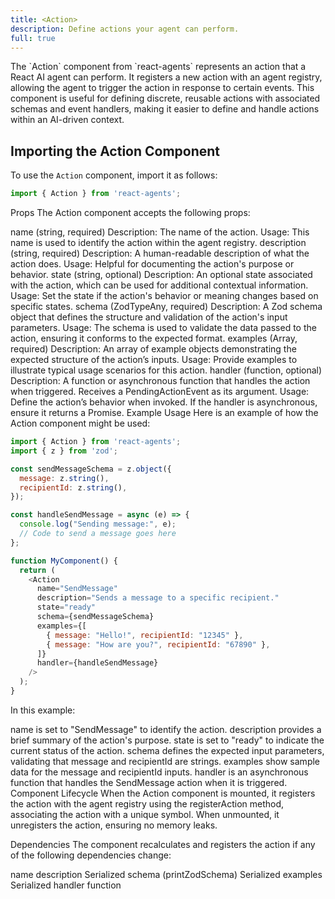 ```yaml
---
title: <Action>
description: Define actions your agent can perform.
full: true
---
```


<InlineTOC defaultOpen items={toc} />
The `Action` component from `react-agents` represents an action that a React AI agent can perform. It registers a new action with an agent registry, allowing the agent to trigger the action in response to certain events. This component is useful for defining discrete, reusable actions with associated schemas and event handlers, making it easier to define and handle actions within an AI-driven context.

## Importing the Action Component
To use the `Action` component, import it as follows:
```javascript
import { Action } from 'react-agents';
```

Props
The Action component accepts the following props:

name (string, required)
Description: The name of the action.
Usage: This name is used to identify the action within the agent registry.
description (string, required)
Description: A human-readable description of what the action does.
Usage: Helpful for documenting the action's purpose or behavior.
state (string, optional)
Description: An optional state associated with the action, which can be used for additional contextual information.
Usage: Set the state if the action's behavior or meaning changes based on specific states.
schema (ZodTypeAny, required)
Description: A Zod schema object that defines the structure and validation of the action's input parameters.
Usage: The schema is used to validate the data passed to the action, ensuring it conforms to the expected format.
examples (Array<object>, required)
Description: An array of example objects demonstrating the expected structure of the action’s inputs.
Usage: Provide examples to illustrate typical usage scenarios for this action.
handler (function, optional)
Description: A function or asynchronous function that handles the action when triggered. Receives a PendingActionEvent as its argument.
Usage: Define the action’s behavior when invoked. If the handler is asynchronous, ensure it returns a Promise.
Example Usage
Here is an example of how the Action component might be used:
```javascript
import { Action } from 'react-agents';
import { z } from 'zod';

const sendMessageSchema = z.object({
  message: z.string(),
  recipientId: z.string(),
});

const handleSendMessage = async (e) => {
  console.log("Sending message:", e);
  // Code to send a message goes here
};

function MyComponent() {
  return (
    <Action
      name="SendMessage"
      description="Sends a message to a specific recipient."
      state="ready"
      schema={sendMessageSchema}
      examples={[
        { message: "Hello!", recipientId: "12345" },
        { message: "How are you?", recipientId: "67890" },
      ]}
      handler={handleSendMessage}
    />
  );
}
```

In this example:

name is set to "SendMessage" to identify the action.
description provides a brief summary of the action's purpose.
state is set to "ready" to indicate the current status of the action.
schema defines the expected input parameters, validating that message and recipientId are strings.
examples show sample data for the message and recipientId inputs.
handler is an asynchronous function that handles the SendMessage action when it is triggered.
Component Lifecycle
When the Action component is mounted, it registers the action with the agent registry using the registerAction method, associating the action with a unique symbol. When unmounted, it unregisters the action, ensuring no memory leaks.

Dependencies
The component recalculates and registers the action if any of the following dependencies change:

name
description
Serialized schema (printZodSchema)
Serialized examples
Serialized handler function